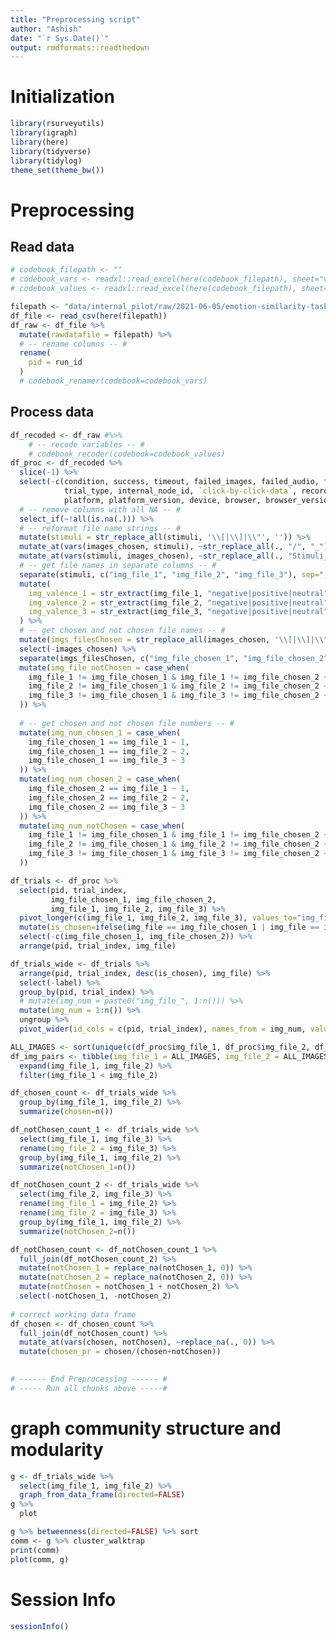 ```yaml
---
title: "Preprocessing script"
author: "Ashish"
date: "`r Sys.Date()`"
output: rmdformats::readthedown
---
```


# Initialization
```r
library(rsurveyutils)
library(igraph)
library(here)
library(tidyverse)
library(tidylog)
theme_set(theme_bw())
```


# Preprocessing


## Read data
```r
# codebook_filepath <- ""
# codebook_vars <- readxl::read_excel(here(codebook_filepath), sheet="variables")
# codebook_values <- readxl::read_excel(here(codebook_filepath), sheet="values")

filepath <- "data/internal_pilot/raw/2021-06-05/emotion-similarity-task_11.csv"
df_file <- read_csv(here(filepath))
df_raw <- df_file %>% 
  mutate(rawdatafile = filepath) %>% 
  # -- rename columns -- #
  rename(
    pid = run_id
  )
  # codebook_renamer(codebook=codebook_vars)
```

## Process data
```r
df_recoded <- df_raw #%>% 
	# -- recode variables -- #
	# codebook_recoder(codebook=codebook_values)
df_proc <- df_recoded %>% 
  slice(-1) %>% 
  select(-c(condition, success, timeout, failed_images, failed_audio, failed_video, 
            trial_type, internal_node_id, `click-by-click-data`, recorded_at, user_agent, ip,
            platform, platform_version, device, browser, browser_version)) %>% 
  # -- remove columns with all NA -- #
  select_if(~!all(is.na(.))) %>% 
  # -- reformat file name strings -- #
  mutate(stimuli = str_replace_all(stimuli, '\\[|\\]|\\"', '')) %>% 
  mutate_at(vars(images_chosen, stimuli), ~str_replace_all(., "/", "_")) %>% 
  mutate_at(vars(stimuli, images_chosen), ~str_replace_all(., "Stimuli_", "")) %>% 
  # -- get file names in separate columns -- #
  separate(stimuli, c("img_file_1", "img_file_2", "img_file_3"), sep=",") %>% 
  mutate(
    img_valence_1 = str_extract(img_file_1, "negative|positive|neutral"),
    img_valence_2 = str_extract(img_file_2, "negative|positive|neutral"),
    img_valence_3 = str_extract(img_file_3, "negative|positive|neutral"),
  ) %>% 
  # -- get chosen and not chosen file names -- #
  mutate(imgs_filesChosen = str_replace_all(images_chosen, '\\[|\\]|\\"', '')) %>% 
  select(-images_chosen) %>% 
  separate(imgs_filesChosen, c("img_file_chosen_1", "img_file_chosen_2"), sep=",") %>% 
  mutate(img_file_notChosen = case_when(
    img_file_1 != img_file_chosen_1 & img_file_1 != img_file_chosen_2 ~ img_file_1,
    img_file_2 != img_file_chosen_1 & img_file_2 != img_file_chosen_2 ~ img_file_2,
    img_file_3 != img_file_chosen_1 & img_file_3 != img_file_chosen_2 ~ img_file_3
  )) %>%
  
  # -- get chosen and not chosen file numbers -- #
  mutate(img_num_chosen_1 = case_when(
    img_file_chosen_1 == img_file_1 ~ 1,
    img_file_chosen_1 == img_file_2 ~ 2,
    img_file_chosen_1 == img_file_3 ~ 3
  )) %>% 
  mutate(img_num_chosen_2 = case_when(
    img_file_chosen_2 == img_file_1 ~ 1,
    img_file_chosen_2 == img_file_2 ~ 2,
    img_file_chosen_2 == img_file_3 ~ 3
  )) %>% 
  mutate(img_num_notChosen = case_when(
    img_file_1 != img_file_chosen_1 & img_file_1 != img_file_chosen_2 ~ 1,
    img_file_2 != img_file_chosen_1 & img_file_2 != img_file_chosen_2 ~ 2,
    img_file_3 != img_file_chosen_1 & img_file_3 != img_file_chosen_2 ~ 3
  )) 
```

```r
df_trials <- df_proc %>% 
  select(pid, trial_index, 
         img_file_chosen_1, img_file_chosen_2,
         img_file_1, img_file_2, img_file_3) %>% 
  pivot_longer(c(img_file_1, img_file_2, img_file_3), values_to="img_file", names_to="label") %>% 
  mutate(is_chosen=ifelse(img_file == img_file_chosen_1 | img_file == img_file_chosen_2, 1, 0)) %>% 
  select(-c(img_file_chosen_1, img_file_chosen_2)) %>% 
  arrange(pid, trial_index, img_file)

df_trials_wide <- df_trials %>% 
  arrange(pid, trial_index, desc(is_chosen), img_file) %>% 
  select(-label) %>% 
  group_by(pid, trial_index) %>% 
  # mutate(img_num = paste0("img_file_", 1:n())) %>% 
  mutate(img_num = 1:n()) %>% 
  ungroup %>% 
  pivot_wider(id_cols = c(pid, trial_index), names_from = img_num, values_from=c(img_file, is_chosen))
```

<!-- ```{r} -->
<!-- df_freq <- df_proc %>%  -->
<!--   xtabs(~img_file_chosen_1 + img_file_chosen_2, .) %>%  -->
<!--   as.data.frame -->

<!-- df_freq_wide <- df_freq %>%  -->
<!--   pivot_wider(img_file_chosen_1, names_from = "img_file_chosen_2", values_from="Freq") %>%  -->
<!--   select(sort(current_vars())) %>%  -->
<!--   select(img_file_chosen_1, everything()) %>%  -->
<!--   arrange(img_file_chosen_1) -->
<!-- ``` -->

```r
ALL_IMAGES <- sort(unique(c(df_proc$img_file_1, df_proc$img_file_2, df_proc$img_file_3)))
df_img_pairs <- tibble(img_file_1 = ALL_IMAGES, img_file_2 = ALL_IMAGES) %>% 
  expand(img_file_1, img_file_2) %>% 
  filter(img_file_1 < img_file_2) 

df_chosen_count <- df_trials_wide %>% 
  group_by(img_file_1, img_file_2) %>% 
  summarize(chosen=n())

df_notChosen_count_1 <- df_trials_wide %>% 
  select(img_file_1, img_file_3) %>% 
  rename(img_file_2 = img_file_3) %>% 
  group_by(img_file_1, img_file_2) %>% 
  summarize(notChosen_1=n())

df_notChosen_count_2 <- df_trials_wide %>% 
  select(img_file_2, img_file_3) %>% 
  rename(img_file_1 = img_file_2) %>% 
  rename(img_file_2 = img_file_3) %>% 
  group_by(img_file_1, img_file_2) %>% 
  summarize(notChosen_2=n())

df_notChosen_count <- df_notChosen_count_1 %>% 
  full_join(df_notChosen_count_2) %>% 
  mutate(notChosen_1 = replace_na(notChosen_1, 0)) %>%
  mutate(notChosen_2 = replace_na(notChosen_2, 0)) %>%
  mutate(notChosen = notChosen_1 + notChosen_2) %>% 
  select(-notChosen_1, -notChosen_2)
  
# correct working data frame
df_chosen <- df_chosen_count %>% 
  full_join(df_notChosen_count) %>% 
  mutate_at(vars(chosen, notChosen), ~replace_na(., 0)) %>% 
  mutate(chosen_pr = chosen/(chosen+notChosen))
  
```


```r
# ------ End Preprocessing ------ #
# ----- Run all chunks above -----#
```


<!-- ```{r} -->
<!-- library(igraph) -->
<!-- g0 <- xtabs(~img_file_chosen_1+img_file_chosen_2, df_proc) %>%  -->
<!--   as.data.frame -->


<!-- g1 <- g0%>%  -->
<!--   pivot_wider(img_file_chosen_1, names_from = "img_file_chosen_2", values_from="Freq") -->
<!-- g2 <- g1 %>%  -->
<!--   select(-img_file_chosen_1) %>%  -->
<!--   as.matrix -->
<!-- rownames(g2) <- g1$img_file_chosen_1 -->

<!-- graph_from_data_frame(g0) %>%  -->
<!--   plot -->

<!-- g3 <- (t(g2) %*% g2 ) -->
<!-- graph_from_adjacency_matrix(g3, weighted=TRUE) %>% plot -->




<!-- g0.1 <- g0 %>%  -->
<!--   rename(f1 = img_file_chosen_1, f2 = img_file_chosen_2, freq_1=Freq) %>%  -->
<!--   rename(img_file_chosen_1 = f2, img_file_chosen_2 = f1) %>%  -->
<!--   full_join(g0) %>%  -->
<!--   mutate(freq_1 = replace_na(freq_1, 0)) %>%  -->
<!--   mutate(Freq = replace_na(Freq, 0)) %>%  -->
<!--   mutate(Freq = freq_1 + Freq) %>%  -->
<!--   select(-freq_1) -->


<!-- g1 <- g0.1%>%  -->
<!--   pivot_wider(img_file_chosen_1, names_from = "img_file_chosen_2", values_from="Freq") -->
<!-- g2 <- g1 %>%  -->
<!--   select(-img_file_chosen_1) %>%  -->
<!--   as.matrix -->
<!-- rownames(g2) <- g1$img_file_chosen_1 -->

<!-- graph_from_data_frame(g0) %>%  -->
<!--   plot -->

<!-- gr <- graph_from_adjacency_matrix(g2, weighted=TRUE,mode="upper", diag=FALSE) -->
<!-- gr %>% plot -->
<!-- gr %>% communities() -->



<!-- ``` -->

# graph community structure and modularity
```r
g <- df_trials_wide %>% 
  select(img_file_1, img_file_2) %>% 
  graph_from_data_frame(directed=FALSE) 
g %>% 
  plot

g %>% betweenness(directed=FALSE) %>% sort
comm <- g %>% cluster_walktrap
print(comm)
plot(comm, g)

```




# Session Info
```r
sessionInfo()
```

